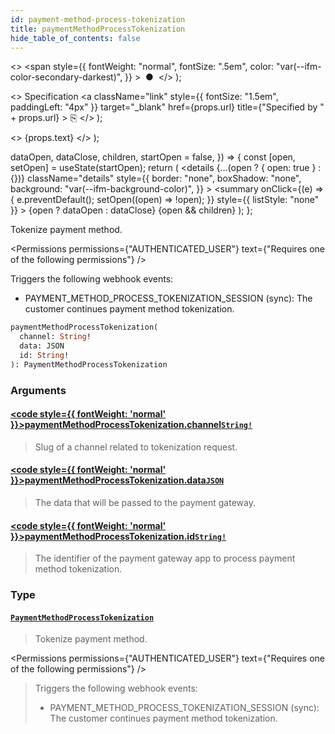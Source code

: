 ```yaml
---
id: payment-method-process-tokenization
title: paymentMethodProcessTokenization
hide_table_of_contents: false
---
```


  <>
    <span
      style={{
        fontWeight: "normal",
        fontSize: ".5em",
        color: "var(--ifm-color-secondary-darkest)",
      }}
    >
      &nbsp;●&nbsp;
    </span>
  </>
);

  <>
    Specification
    <a
      className="link"
      style={{ fontSize: "1.5em", paddingLeft: "4px" }}
      target="\_blank"
      href={props.url}
      title={"Specified by " + props.url}
    >
      ⎘
    </a>
  </>
);

  <>
    <span className={props.class}>{props.text}</span>
  </>
);


  dataOpen,
  dataClose,
  children,
  startOpen = false,
}) => {
  const [open, setOpen] = useState(startOpen);
  return (
    <details
      {...(open ? { open: true } : {})}
      className="details"
      style={{
        border: "none",
        boxShadow: "none",
        background: "var(--ifm-background-color)",
      }}
    >
      <summary
        onClick={(e) => {
          e.preventDefault();
          setOpen((open) => !open);
        }}
        style={{ listStyle: "none" }}
      >
        {open ? dataOpen : dataClose}
      </summary>
      {open && children}
    </details>
  );
};

Tokenize payment method.

<Badge text="Added in Saleor 3.16" class="secondary margin-bottom--sm" />

<FeaturePreview />

<Permissions
  permissions={"AUTHENTICATED_USER"}
  text={"Requires one of the following permissions"}
/>

Triggers the following webhook events:

- PAYMENT_METHOD_PROCESS_TOKENIZATION_SESSION (sync): The customer continues payment method tokenization.

```graphql
paymentMethodProcessTokenization(
  channel: String!
  data: JSON
  id: String!
): PaymentMethodProcessTokenization
```

### Arguments

#### [<code style={{ fontWeight: 'normal' }}>paymentMethodProcessTokenization.<b>channel</b></code>](#)<Bullet />[`String!`](../../../api-reference/miscellaneous/scalars/string) <Badge class="badge badge--secondary" text="non-null"/> <Badge class="badge badge--secondary" text="scalar"/>

> Slug of a channel related to tokenization request.

#### [<code style={{ fontWeight: 'normal' }}>paymentMethodProcessTokenization.<b>data</b></code>](#)<Bullet />[`JSON`](../../../api-reference/miscellaneous/scalars/json) <Badge class="badge badge--secondary" text="scalar"/>

> The data that will be passed to the payment gateway.

#### [<code style={{ fontWeight: 'normal' }}>paymentMethodProcessTokenization.<b>id</b></code>](#)<Bullet />[`String!`](../../../api-reference/miscellaneous/scalars/string) <Badge class="badge badge--secondary" text="non-null"/> <Badge class="badge badge--secondary" text="scalar"/>

> The identifier of the payment gateway app to process payment method tokenization.

### Type

#### [`PaymentMethodProcessTokenization`](../../../api-reference/payments/objects/payment-method-process-tokenization) <Badge class="badge badge--secondary" text="object"/>

> Tokenize payment method.
>
> <Badge text="Added in Saleor 3.16" class="secondary margin-bottom--sm" />
>
> <FeaturePreview />

<Permissions
  permissions={"AUTHENTICATED_USER"}
  text={"Requires one of the following permissions"}
/>

> Triggers the following webhook events:
>
> - PAYMENT_METHOD_PROCESS_TOKENIZATION_SESSION (sync): The customer continues payment method tokenization.



